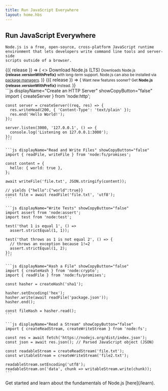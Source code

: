 ```yaml
---
title: Run JavaScript Everywhere
layout: home.hbs
---
```


<section>
  <WithBadge section="index" />

  <div>
    <h1 className="special">Run JavaScript Everywhere</h1>

    Node.js is a free, open-source, cross-platform JavaScript runtime
    environment that lets developers write command line tools and server-side
    scripts outside of a browser.

  </div>

  <div>
    <WithNodeRelease status={['Active LTS', 'Maintenance LTS']}>
      {({ release }) => (
        <>
          <DownloadButton release={release}>Download Node.js (LTS)</DownloadButton>
          <small>
            Downloads Node.js <b>{release.versionWithPrefix}</b> with long-term support.
            Node.js can also be installed via <a href="/download/package-manager">package managers</a>.
          </small>
        </>
      )}
    </WithNodeRelease>
    <WithNodeRelease status="Current">
      {({ release }) => (
        <small>
          Want new features sooner?
          Get <b>Node.js <DownloadLink release={release}>{release.versionWithPrefix}</DownloadLink></b> instead.
        </small>
      )}
    </WithNodeRelease>
  </div>
</section>

<section>
  <div>
    ```js displayName="Create an HTTP Server" showCopyButton="false"
    import { createServer } from 'node:http';

    const server = createServer((req, res) => {
      res.writeHead(200, { 'Content-Type': 'text/plain' });
      res.end('Hello World!');
    });

    server.listen(3000, '127.0.0.1', () => {
      console.log('Listening on 127.0.0.1:3000');
    });
    ```

    ```js displayName="Read and Write Files" showCopyButton="false"
    import { readFile, writeFile } from 'node:fs/promises';

    const content = {
      hello: { world: true },
    };

    await writeFile('file.txt', JSON.stringify(content));

    // yields {"hello":{"world":true}}
    const file = await readFile('file.txt', 'utf8');
    ```

    ```js displayName="Write Tests" showCopyButton="false"
    import assert from 'node:assert';
    import test from 'node:test';

    test('that 1 is equal 1', () =>
      assert.strictEqual(1, 1));

    test('that throws as 1 is not equal 2', () => {
      // throws an exception because 1!=2
      assert.strictEqual(1, 2);
    });
    ```

    ```js displayName="Hash a File" showCopyButton="false"
    import { createHash } from 'node:crypto';
    import { readFile } from 'node:fs/promises';

    const hasher = createHash('sha1');

    hasher.setEncoding('hex');
    hasher.write(await readFile('package.json'));
    hasher.end();

    const fileHash = hasher.read();
    ```

    ```js displayName="Read a Stream" showCopyButton="false"
    import { createReadStream, createWriteStream } from 'node:fs';

    const res = await fetch('https://nodejs.org/dist/index.json');
    const json = await res.json(); // Parsed JavaScript object (JSON)

    const readableStream = createReadStream('file.txt');
    const writableStream = createWriteStream('file2.txt');

    readableStream.setEncoding('utf8');
    readableStream.on('data', chunk => writableStream.write(chunk));
    ```

  </div>
  Get started and learn about the fundamentals of Node.js [here](/learn).
</section>
